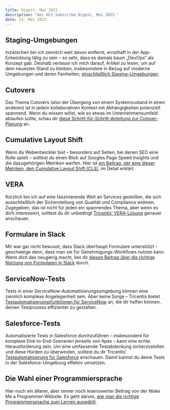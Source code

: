 ```yaml
---
title: Digest, Mai 2023
description: "Der Hit Subscribe Digest, Mai 2023."
date: 22. Mai 2023
---
```


## Staging-Umgebungen
Inzwischen bin ich ziemlich weit davon entfernt, ernsthaft in der App-Entwicklung tätig zu sein – so sehr, dass es damals kaum „DevOps“ als Konzept gab. Deshalb verlasse ich mich darauf, Artikel zu lesen, um auf dem neuesten Stand zu bleiben, insbesondere in Bezug auf moderne Umgebungen und deren Feinheiten, [einschließlich Staging-Umgebungen](https://www.architect.io/blog/2022-04-20/what-is-staging-environment/).

## Cutovers
Das Thema Cutovers (also der Übergang von einem Systemzustand in einen anderen) ist in jedem kollaborativen Kontext mit Abhängigkeiten potenziell spannend. Wenn du wissen willst, wie so etwas im Unternehmensumfeld ablaufen sollte, schau dir [diese Schritt-für-Schritt-Anleitung zur Cutover-Planung](https://www.enov8.com/blog/mastering-the-art-of-cutover-planning-a-step-by-step-guide/) an.

## Cumulative Layout Shift
Wenn du Webentwickler bist – besonders auf Seiten, bei denen SEO eine Rolle spielt – solltest du einen Blick auf Googles Page Speed Insights und die dazugehörigen Metriken werfen. Hier ist [ein Beitrag, der eine dieser Metriken, den Cumulative Layout Shift (CLS)](https://requestmetrics.com/web-performance/cumulative-layout-shift), im Detail erklärt.

## VERA
Kürzlich bin ich auf eine faszinierende Welt an Services gestoßen, die sich ausschließlich der Sicherstellung von Qualität und Compliance widmen. Zugegeben, das ist nicht für jeden ein spannendes Thema, aber wenn es dich interessiert, solltest du dir unbedingt [Tricentis’ VERA-Lösung](https://www.tricentis.com/de/plattform/digitale-validierung-vera) genauer anschauen.

## Formulare in Slack
Mir war gar nicht bewusst, dass Slack überhaupt Formulare unterstützt – geschweige denn, dass man sie für Genehmigungs-Workflows nutzen kann. Wenn dich das neugierig macht, lies dir [diesen Beitrag über die richtige Nutzung von Formularen in Slack](https://www.wrangle.io/post/the-right-way-to-use-forms-in-slack) durch.

## ServiceNow-Tests
Tests in einer ServiceNow-Automatisierungsumgebung können eine ziemlich komplexe Angelegenheit sein. Aber keine Sorge – Tricentis bietet [Testautomatisierungsfunktionen für ServiceNow](https://www.tricentis.com/de/solutions/servicenow-testing) an, die dir helfen können, deinen Testprozess effizienter zu gestalten.

## Salesforce-Tests
Automatisierte Tests in Salesforce durchzuführen – insbesondere für komplexe End-to-End-Szenarien jenseits von Apex – kann eine echte Herausforderung sein. Um eine umfassende Testabdeckung sicherzustellen und diese Hürden zu überwinden, solltest du dir Tricentis’ [Testautomatisierung für Salesforce](https://www.tricentis.com/products/test-automation-salesforce) anschauen. Damit kannst du deine Tests in der Salesforce-Umgebung effektiv umsetzen.

## Die Wahl einer Programmiersprache
Hier noch ein älterer, aber immer noch lesenswerter Beitrag von der Make Me a Programmer-Website. Es geht darum, [wie man die richtige Programmiersprache zum Lernen auswählt](https://makemeaprogrammer.com/how-to-choose-a-programming-language-to-learn/).
